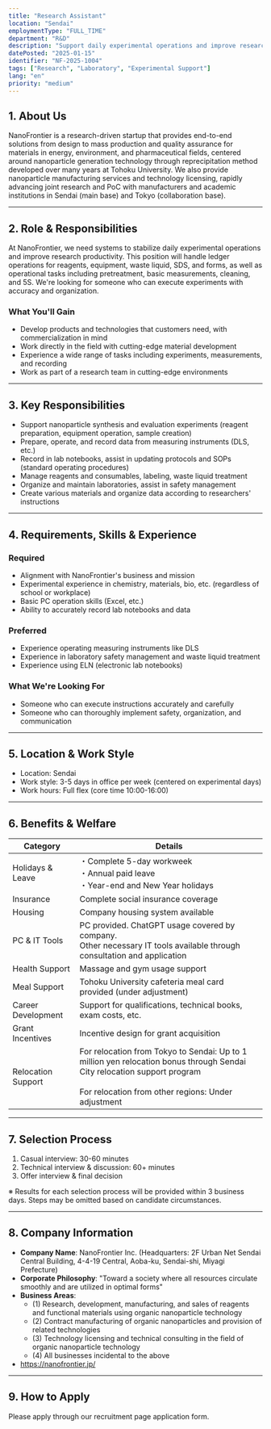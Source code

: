 ```yaml
---
title: "Research Assistant"
location: "Sendai"
employmentType: "FULL_TIME"
department: "R&D"
description: "Support daily experimental operations and improve research productivity through systematic management"
datePosted: "2025-01-15"
identifier: "NF-2025-1004"
tags: ["Research", "Laboratory", "Experimental Support"]
lang: "en"
priority: "medium"
---
```


## 1. About Us

NanoFrontier is a research-driven startup that provides end-to-end solutions from design to mass production and quality assurance for materials in energy, environment, and pharmaceutical fields, centered around nanoparticle generation technology through reprecipitation method developed over many years at Tohoku University. We also provide nanoparticle manufacturing services and technology licensing, rapidly advancing joint research and PoC with manufacturers and academic institutions in Sendai (main base) and Tokyo (collaboration base).

---

## 2. Role & Responsibilities

At NanoFrontier, we need systems to stabilize daily experimental operations and improve research productivity. This position will handle ledger operations for reagents, equipment, waste liquid, SDS, and forms, as well as operational tasks including pretreatment, basic measurements, cleaning, and 5S. We're looking for someone who can execute experiments with accuracy and organization.

### What You'll Gain

- Develop products and technologies that customers need, with commercialization in mind
- Work directly in the field with cutting-edge material development
- Experience a wide range of tasks including experiments, measurements, and recording
- Work as part of a research team in cutting-edge environments

---

## 3. Key Responsibilities

- Support nanoparticle synthesis and evaluation experiments (reagent preparation, equipment operation, sample creation)
- Prepare, operate, and record data from measuring instruments (DLS, etc.)
- Record in lab notebooks, assist in updating protocols and SOPs (standard operating procedures)
- Manage reagents and consumables, labeling, waste liquid treatment
- Organize and maintain laboratories, assist in safety management
- Create various materials and organize data according to researchers' instructions

---

## 4. Requirements, Skills & Experience

### Required

- Alignment with NanoFrontier's business and mission
- Experimental experience in chemistry, materials, bio, etc. (regardless of school or workplace)
- Basic PC operation skills (Excel, etc.)
- Ability to accurately record lab notebooks and data

### Preferred

- Experience operating measuring instruments like DLS
- Experience in laboratory safety management and waste liquid treatment
- Experience using ELN (electronic lab notebooks)

### What We're Looking For

- Someone who can execute instructions accurately and carefully
- Someone who can thoroughly implement safety, organization, and communication

---

## 5. Location & Work Style

- Location: Sendai
- Work style: 3-5 days in office per week (centered on experimental days)
- Work hours: Full flex (core time 10:00-16:00)

---

## 6. Benefits & Welfare

| Category | Details |
| --- | --- |
| Holidays & Leave | ・Complete 5-day workweek<br/>・Annual paid leave<br/>・Year-end and New Year holidays |
| Insurance | Complete social insurance coverage |
| Housing | Company housing system available |
| PC & IT Tools | PC provided. ChatGPT usage covered by company.<br/>Other necessary IT tools available through consultation and application |
| Health Support | Massage and gym usage support |
| Meal Support | Tohoku University cafeteria meal card provided (under adjustment) |
| Career Development | Support for qualifications, technical books, exam costs, etc. |
| Grant Incentives | Incentive design for grant acquisition |
| Relocation Support | For relocation from Tokyo to Sendai: Up to 1 million yen relocation bonus through Sendai City relocation support program<br/><br/>For relocation from other regions: Under adjustment |

---

## 7. Selection Process

1. Casual interview: 30-60 minutes
2. Technical interview & discussion: 60+ minutes
3. Offer interview & final decision

※ Results for each selection process will be provided within 3 business days. Steps may be omitted based on candidate circumstances.

---

## 8. Company Information

- **Company Name**: NanoFrontier Inc. (Headquarters: 2F Urban Net Sendai Central Building, 4-4-19 Central, Aoba-ku, Sendai-shi, Miyagi Prefecture)
- **Corporate Philosophy**: "Toward a society where all resources circulate smoothly and are utilized in optimal forms"
- **Business Areas**: 
  - (1) Research, development, manufacturing, and sales of reagents and functional materials using organic nanoparticle technology
  - (2) Contract manufacturing of organic nanoparticles and provision of related technologies
  - (3) Technology licensing and technical consulting in the field of organic nanoparticle technology
  - (4) All businesses incidental to the above
- https://nanofrontier.jp/

---

## 9. How to Apply

Please apply through our recruitment page application form.



